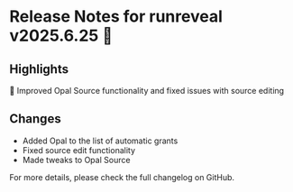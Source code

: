 # Release Notes for runreveal v2025.6.25 🚀

## Highlights

🔧 Improved Opal Source functionality and fixed issues with source editing

## Changes

- Added Opal to the list of automatic grants
- Fixed source edit functionality
- Made tweaks to Opal Source

For more details, please check the full changelog on GitHub.
